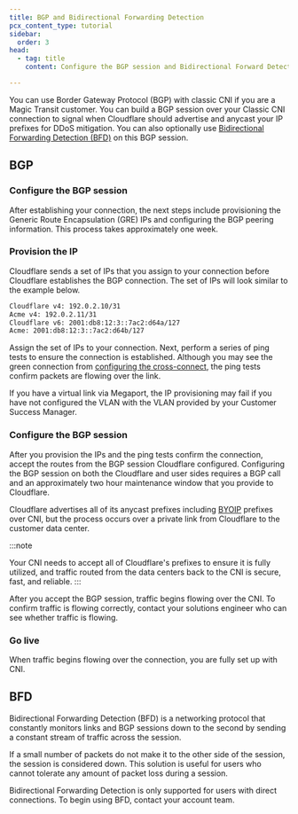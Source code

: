 ```yaml
---
title: BGP and Bidirectional Forwarding Detection
pcx_content_type: tutorial
sidebar:
  order: 3
head:
  - tag: title
    content: Configure the BGP session and Bidirectional Forward Detection

---
```


You can use Border Gateway Protocol (BGP) with classic CNI if you are a Magic Transit customer. You can build a BGP session over your Classic CNI connection to signal when Cloudflare should advertise and anycast your IP prefixes for DDoS mitigation. You can also optionally use [Bidirectional Forwarding Detection (BFD)](#bfd) on this BGP session.

## BGP

### Configure the BGP session

After establishing your connection, the next steps include provisioning the Generic Route Encapsulation (GRE) IPs and configuring the BGP peering information. This process takes approximately one week.

### Provision the IP

Cloudflare sends a set of IPs that you assign to your connection before Cloudflare establishes the BGP connection. The set of IPs will look similar to the example below.

```txt
Cloudflare v4: 192.0.2.10/31
Acme v4: 192.0.2.11/31
Cloudflare v6: 2001:db8:12:3::7ac2:d64a/127
Acme: 2001:db8:12:3::7ac2:d64b/127
```

Assign the set of IPs to your connection. Next, perform a series of ping tests to ensure the connection is established. Although you may see the green connection from [configuring the cross-connect](/network-interconnect/classic-cni/set-up/configure-cross-connect/), the ping tests confirm packets are flowing over the link.

If you have a virtual link via Megaport, the IP provisioning may fail if you have not configured the VLAN with the VLAN provided by your Customer Success Manager.

### Configure the BGP session

After you provision the IPs and the ping tests confirm the connection, accept the routes from the BGP session Cloudflare configured. Configuring the BGP session on both the Cloudflare and user sides requires a BGP call and an approximately two hour maintenance window that you provide to Cloudflare.

Cloudflare advertises all of its anycast prefixes including [BYOIP](/byoip/) prefixes over CNI, but the process occurs over a private link from Cloudflare to the customer data center.

:::note

Your CNI needs to accept all of Cloudflare's prefixes to ensure it is fully utilized, and traffic routed from the data centers back to the CNI is secure, fast, and reliable. 
:::

After you accept the BGP session, traffic begins flowing over the CNI. To confirm traffic is flowing correctly, contact your solutions engineer who can see whether traffic is flowing.

### Go live

When traffic begins flowing over the connection, you are fully set up with CNI.

## BFD

Bidirectional Forwarding Detection (BFD) is a networking protocol that constantly monitors links and BGP sessions down to the second by sending a constant stream of traffic across the session.

If a small number of packets do not make it to the other side of the session, the session is considered down. This solution is useful for users who cannot tolerate any amount of packet loss during a session.

Bidirectional Forwarding Detection is only supported for users with direct connections. To begin using BFD, contact your account team.
